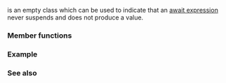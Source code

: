 {{cpp/title|suspend_never}}
{{cpp/coroutine/navbar}}
{{ddcl|header=coroutine|since=c++20|
struct suspend_never;
}}

{{tt|suspend_never}} is an empty class which can be used to indicate that an [[cpp/language/coroutines#co_await|await expression]] never suspends and does not produce a value.

===Member functions===
{{dsc begin}}
{{dsc mem fun|await_ready|nolink=true|indicates that an await expression never suspends}}
{{dsc mem fun|await_suspend|nolink=true|no-op}}
{{dsc mem fun|await_resume|nolink=true|no-op}}
{{dsc end}}

{{member|{{small|std::suspend_never::}}await_ready|2=
{{ddcl|
constexpr bool await_ready() const noexcept { return true; }
}}

Always returns {{c|true}}, indicating that an await expression never suspends.
}}

{{member|{{small|std::suspend_never::}}await_suspend|2=
{{ddcl|
constexpr void await_suspend( std::coroutine_handle&lt;&gt; ) const noexcept {}
}}

Does nothing.
}}

{{member|{{small|std::suspend_never::}}await_resume|2=
{{ddcl|
constexpr void await_resume() const noexcept {}
}}

Does nothing. An await expression does not produce a value if {{tt|suspend_never}} is used.
}}

===Example===
{{example}}

===See also===
{{dsc begin}}
{{dsc inc|cpp/coroutine/dsc suspend_always}}
{{dsc end}}

{{langlinks|es|ja|ru|zh}}